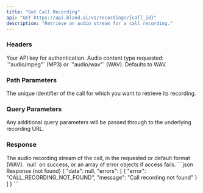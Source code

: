 ```yaml
---
title: "Get Call Recording"
api: "GET https://api.bland.ai/v1/recordings/{call_id}"
description: "Retrieve an audio stream for a call recording."
---
```


### Headers

<ParamField header="authorization" type="string" required={true}>
  Your API key for authentication.
</ParamField>

<ParamField header="content-type" type="string" required={false}>
  Audio content type requested: `"audio/mpeg"` (MP3) or `"audio/wav"` (WAV). Defaults to WAV.
</ParamField>

### Path Parameters

<ParamField path="call_id" type="string" required>
  The unique identifier of the call for which you want to retrieve its recording.
</ParamField>

### Query Parameters

<ParamField query="..." type="any" required={false}>
  Any additional query parameters will be passed through to the underlying recording URL.
</ParamField>

### Response

<ResponseField name="data" type="audio stream">
  The audio recording stream of the call, in the requested or default format (WAV).
</ResponseField>

<ResponseField name="errors" type="null|array">
  `null` on success, or an array of error objects if access fails.
</ResponseField>

<ResponseExample>
```json Response (not found)
{
  "data": null,
  "errors": [
    {
      "error": "CALL_RECORDING_NOT_FOUND",
      "message": "Call recording not found"
    }
  ]
}
```
</ResponseExample>
